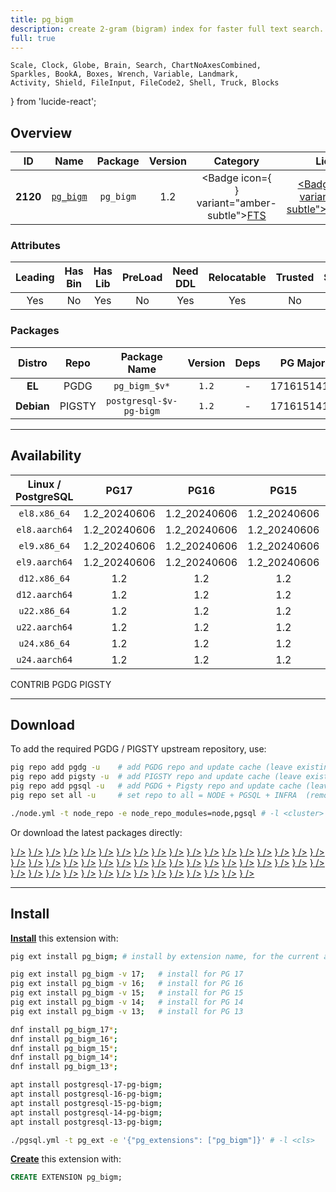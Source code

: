 ```yaml
---
title: pg_bigm
description: create 2-gram (bigram) index for faster full text search.
full: true
---
```


    Scale, Clock, Globe, Brain, Search, ChartNoAxesCombined,
    Sparkles, BookA, Boxes, Wrench, Variable, Landmark,
    Activity, Shield, FileInput, FileCode2, Shell, Truck, Blocks
} from 'lucide-react';

## Overview

| <TooltipIconButton tooltip="Extension unique identifier" side="top">ID</TooltipIconButton> | <TooltipIconButton tooltip="Extension name" side="top">Name</TooltipIconButton> | <TooltipIconButton tooltip="Package name for installation" side="top">Package</TooltipIconButton> | <TooltipIconButton tooltip="Latest available extension version" side="top">Version</TooltipIconButton> | <TooltipIconButton tooltip="Extension category" side="top">Category</TooltipIconButton> | <TooltipIconButton tooltip="Open source license" side="top">License</TooltipIconButton> | <TooltipIconButton tooltip="Programming language" side="top">Lang</TooltipIconButton> |
|:--------:|:--------:|:----------:|:--------------:|:---------------------------------------:|:------------------------------------------------------:|:----:|
| **2120** | [`pg_bigm`](https://github.com/pgbigm/pg_bigm) | `pg_bigm` | 1.2 | <Badge icon={<Search />} variant="amber-subtle"><a href="/ext/fts" className="no-underline">FTS</a></Badge> | <a href="/ext/list/license#postgresql" className="no-underline"><Badge icon={<Scale />} variant="blue-subtle">PostgreSQL</Badge></a> | <a href="/ext/list/lang#c"><Badge icon={<FileCode2 />} variant="blue-subtle">C</Badge></a> |

### Attributes

| <TooltipIconButton tooltip="The Primary Leading extension in the Package" side="top">Leading</TooltipIconButton> | <TooltipIconButton tooltip="Contains binary utils" side="top">Has Bin</TooltipIconButton> | <TooltipIconButton tooltip="Contains .so shared library files" side="top">Has Lib</TooltipIconButton> | <TooltipIconButton tooltip="Requires preloading via shared_preload_libraries" side="top">PreLoad</TooltipIconButton> | <TooltipIconButton tooltip="Requires CREATE EXTENSION DDL command" side="top">Need DDL</TooltipIconButton> | <TooltipIconButton tooltip="Can be installed in any schema" side="top">Relocatable</TooltipIconButton> | <TooltipIconButton tooltip="Can be created by non-superuser" side="top">Trusted</TooltipIconButton> | <TooltipIconButton tooltip="Schemas used by this extension" side="top">Schemas</TooltipIconButton> |
|:-------:|:-------:|:-------:|:-------:|:--------:|:-----------:|:-------:|:-------:|
| Yes | No | Yes | No | Yes | Yes | No | - |

### Packages

| <TooltipIconButton tooltip="Linux distribution family, EL or Debian" side="top">Distro</TooltipIconButton> | <TooltipIconButton tooltip="Package repository" side="top">Repo</TooltipIconButton> | <TooltipIconButton tooltip="The RPM/DEB Package Name Pattern (replace $v with real pg major)" side="top">Package Name</TooltipIconButton> | <TooltipIconButton tooltip="Latest package version" side="top">Version</TooltipIconButton> | <TooltipIconButton tooltip="RPM/DEB Package dependencies" side="top">Deps</TooltipIconButton> | <TooltipIconButton tooltip="Available in these PostgreSQL Major Versions" side="top">PG Major</TooltipIconButton> |
|:----------:|:--------:|:------------------------:|:-----------:|:------------:|:------------------:|
|   **EL**   | <Badge variant="blue-subtle"><span className="font-bold">PGDG</span></Badge> | `pg_bigm_$v*` | `1.2` | - | <Badge variant="green-subtle">17</Badge><Badge variant="green-subtle">16</Badge><Badge variant="green-subtle">15</Badge><Badge variant="green-subtle">14</Badge><Badge variant="green-subtle">13</Badge> |
| **Debian** | <Badge variant="amber-subtle"><span className="font-bold">PIGSTY</span></Badge> | `postgresql-$v-pg-bigm` | `1.2` | - | <Badge variant="green-subtle">17</Badge><Badge variant="green-subtle">16</Badge><Badge variant="green-subtle">15</Badge><Badge variant="green-subtle">14</Badge><Badge variant="green-subtle">13</Badge> |



------

## Availability

| <TooltipIconButton tooltip="Linux Distro Arch / PostgreSQL Major Version" side="top">Linux / PostgreSQL </TooltipIconButton> | **PG17** | **PG16** | **PG15** | **PG14** | **PG13** |
|:-----:|:-----:|:-----:|:-----:|:-----:|:-----:|
| `el8.x86_64` | <Badge variant="blue-subtle">1.2_20240606</Badge> | <Badge variant="blue-subtle">1.2_20240606</Badge> | <Badge variant="blue-subtle">1.2_20240606</Badge> | <Badge variant="blue-subtle">1.2_20240606</Badge> | <Badge variant="blue-subtle">1.2_20240606</Badge> |
| `el8.aarch64` | <Badge variant="blue-subtle">1.2_20240606</Badge> | <Badge variant="blue-subtle">1.2_20240606</Badge> | <Badge variant="blue-subtle">1.2_20240606</Badge> | <Badge variant="blue-subtle">1.2_20240606</Badge> | <Badge variant="blue-subtle">1.2_20240606</Badge> |
| `el9.x86_64` | <Badge variant="blue-subtle">1.2_20240606</Badge> | <Badge variant="blue-subtle">1.2_20240606</Badge> | <Badge variant="blue-subtle">1.2_20240606</Badge> | <Badge variant="blue-subtle">1.2_20240606</Badge> | <Badge variant="blue-subtle">1.2_20240606</Badge> |
| `el9.aarch64` | <Badge variant="blue-subtle">1.2_20240606</Badge> | <Badge variant="blue-subtle">1.2_20240606</Badge> | <Badge variant="blue-subtle">1.2_20240606</Badge> | <Badge variant="blue-subtle">1.2_20240606</Badge> | <Badge variant="blue-subtle">1.2_20240606</Badge> |
| `d12.x86_64` | <Badge variant="amber-subtle">1.2</Badge> | <Badge variant="amber-subtle">1.2</Badge> | <Badge variant="amber-subtle">1.2</Badge> | <Badge variant="amber-subtle">1.2</Badge> | <Badge variant="amber-subtle">1.2</Badge> |
| `d12.aarch64` | <Badge variant="amber-subtle">1.2</Badge> | <Badge variant="amber-subtle">1.2</Badge> | <Badge variant="amber-subtle">1.2</Badge> | <Badge variant="amber-subtle">1.2</Badge> | <Badge variant="amber-subtle">1.2</Badge> |
| `u22.x86_64` | <Badge variant="amber-subtle">1.2</Badge> | <Badge variant="amber-subtle">1.2</Badge> | <Badge variant="amber-subtle">1.2</Badge> | <Badge variant="amber-subtle">1.2</Badge> | <Badge variant="amber-subtle">1.2</Badge> |
| `u22.aarch64` | <Badge variant="amber-subtle">1.2</Badge> | <Badge variant="amber-subtle">1.2</Badge> | <Badge variant="amber-subtle">1.2</Badge> | <Badge variant="amber-subtle">1.2</Badge> | <Badge variant="amber-subtle">1.2</Badge> |
| `u24.x86_64` | <Badge variant="amber-subtle">1.2</Badge> | <Badge variant="amber-subtle">1.2</Badge> | <Badge variant="amber-subtle">1.2</Badge> | <Badge variant="amber-subtle">1.2</Badge> | <Badge variant="amber-subtle">1.2</Badge> |
| `u24.aarch64` | <Badge variant="amber-subtle">1.2</Badge> | <Badge variant="amber-subtle">1.2</Badge> | <Badge variant="amber-subtle">1.2</Badge> | <Badge variant="amber-subtle">1.2</Badge> | <Badge variant="amber-subtle">1.2</Badge> |

<Badge variant="green-subtle"><span className="font-black">CONTRIB</span></Badge> <Badge variant="blue-subtle"><span className="font-black">PGDG</span></Badge> <Badge variant="amber-subtle"><span className="font-black">PIGSTY</span></Badge>

------

## Download

To add the required PGDG / PIGSTY upstream repository, use:

```bash tab="pig"
pig repo add pgdg -u    # add PGDG repo and update cache (leave existing repos)
pig repo add pigsty -u  # add PIGSTY repo and update cache (leave existing repos)
pig repo add pgsql -u   # add PGDG + Pigsty repo and update cache (leave existing repos)
pig repo set all -u     # set repo to all = NODE + PGSQL + INFRA  (remove existing repos)
```
```bash tab="pigsty"
./node.yml -t node_repo -e node_repo_modules=node,pgsql # -l <cluster>
```

Or download the latest packages directly:

<Files>
    <Folder name="el8.x86_64">
        <a href="https://download.postgresql.org/pub/repos/yum/17/redhat/rhel-8-x86_64/pg_bigm_17-1.2_20240606-2PGDG.rhel8.x86_64.rpm"><File name="pg_bigm_17-1.2_20240606-2PGDG.rhel8.x86_64.rpm" icon={<Package className="text-emerald-500" />} /></a>
        <a href="https://download.postgresql.org/pub/repos/yum/16/redhat/rhel-8-x86_64/pg_bigm_16-1.2_20240606-1PGDG.rhel8.x86_64.rpm"><File name="pg_bigm_16-1.2_20240606-1PGDG.rhel8.x86_64.rpm" icon={<Package className="text-emerald-500" />} /></a>
        <a href="https://download.postgresql.org/pub/repos/yum/15/redhat/rhel-8-x86_64/pg_bigm_15-1.2_20240606-1PGDG.rhel8.x86_64.rpm"><File name="pg_bigm_15-1.2_20240606-1PGDG.rhel8.x86_64.rpm" icon={<Package className="text-emerald-500" />} /></a>
        <a href="https://download.postgresql.org/pub/repos/yum/14/redhat/rhel-8-x86_64/pg_bigm_14-1.2_20240606-1PGDG.rhel8.x86_64.rpm"><File name="pg_bigm_14-1.2_20240606-1PGDG.rhel8.x86_64.rpm" icon={<Package className="text-emerald-500" />} /></a>
        <a href="https://download.postgresql.org/pub/repos/yum/13/redhat/rhel-8-x86_64/pg_bigm_13-1.2_20240606-1PGDG.rhel8.x86_64.rpm"><File name="pg_bigm_13-1.2_20240606-1PGDG.rhel8.x86_64.rpm" icon={<Package className="text-emerald-500" />} /></a>
    </Folder>
    <Folder name="el8.aarch64">
        <a href="https://download.postgresql.org/pub/repos/yum/17/redhat/rhel-8-aarch64/pg_bigm_17-1.2_20240606-2PGDG.rhel8.aarch64.rpm"><File name="pg_bigm_17-1.2_20240606-2PGDG.rhel8.aarch64.rpm" icon={<Package className="text-orange-500" />} /></a>
        <a href="https://download.postgresql.org/pub/repos/yum/16/redhat/rhel-8-aarch64/pg_bigm_16-1.2_20240606-1PGDG.rhel8.aarch64.rpm"><File name="pg_bigm_16-1.2_20240606-1PGDG.rhel8.aarch64.rpm" icon={<Package className="text-orange-500" />} /></a>
        <a href="https://download.postgresql.org/pub/repos/yum/15/redhat/rhel-8-aarch64/pg_bigm_15-1.2_20240606-1PGDG.rhel8.aarch64.rpm"><File name="pg_bigm_15-1.2_20240606-1PGDG.rhel8.aarch64.rpm" icon={<Package className="text-orange-500" />} /></a>
        <a href="https://download.postgresql.org/pub/repos/yum/14/redhat/rhel-8-aarch64/pg_bigm_14-1.2_20240606-1PGDG.rhel8.aarch64.rpm"><File name="pg_bigm_14-1.2_20240606-1PGDG.rhel8.aarch64.rpm" icon={<Package className="text-orange-500" />} /></a>
        <a href="https://download.postgresql.org/pub/repos/yum/13/redhat/rhel-8-aarch64/pg_bigm_13-1.2_20240606-1PGDG.rhel8.aarch64.rpm"><File name="pg_bigm_13-1.2_20240606-1PGDG.rhel8.aarch64.rpm" icon={<Package className="text-orange-500" />} /></a>
    </Folder>
    <Folder name="el9.x86_64">
        <a href="https://download.postgresql.org/pub/repos/yum/17/redhat/rhel-9-x86_64/pg_bigm_17-1.2_20240606-2PGDG.rhel9.x86_64.rpm"><File name="pg_bigm_17-1.2_20240606-2PGDG.rhel9.x86_64.rpm" icon={<Package className="text-emerald-500" />} /></a>
        <a href="https://download.postgresql.org/pub/repos/yum/16/redhat/rhel-9-x86_64/pg_bigm_16-1.2_20240606-1PGDG.rhel9.x86_64.rpm"><File name="pg_bigm_16-1.2_20240606-1PGDG.rhel9.x86_64.rpm" icon={<Package className="text-emerald-500" />} /></a>
        <a href="https://download.postgresql.org/pub/repos/yum/15/redhat/rhel-9-x86_64/pg_bigm_15-1.2_20240606-1PGDG.rhel9.x86_64.rpm"><File name="pg_bigm_15-1.2_20240606-1PGDG.rhel9.x86_64.rpm" icon={<Package className="text-emerald-500" />} /></a>
        <a href="https://download.postgresql.org/pub/repos/yum/14/redhat/rhel-9-x86_64/pg_bigm_14-1.2_20240606-1PGDG.rhel9.x86_64.rpm"><File name="pg_bigm_14-1.2_20240606-1PGDG.rhel9.x86_64.rpm" icon={<Package className="text-emerald-500" />} /></a>
        <a href="https://download.postgresql.org/pub/repos/yum/13/redhat/rhel-9-x86_64/pg_bigm_13-1.2_20240606-1PGDG.rhel9.x86_64.rpm"><File name="pg_bigm_13-1.2_20240606-1PGDG.rhel9.x86_64.rpm" icon={<Package className="text-emerald-500" />} /></a>
    </Folder>
    <Folder name="el9.aarch64">
        <a href="https://download.postgresql.org/pub/repos/yum/17/redhat/rhel-9-aarch64/pg_bigm_17-1.2_20240606-2PGDG.rhel9.aarch64.rpm"><File name="pg_bigm_17-1.2_20240606-2PGDG.rhel9.aarch64.rpm" icon={<Package className="text-orange-500" />} /></a>
        <a href="https://download.postgresql.org/pub/repos/yum/16/redhat/rhel-9-aarch64/pg_bigm_16-1.2_20240606-1PGDG.rhel9.aarch64.rpm"><File name="pg_bigm_16-1.2_20240606-1PGDG.rhel9.aarch64.rpm" icon={<Package className="text-orange-500" />} /></a>
        <a href="https://download.postgresql.org/pub/repos/yum/15/redhat/rhel-9-aarch64/pg_bigm_15-1.2_20240606-1PGDG.rhel9.aarch64.rpm"><File name="pg_bigm_15-1.2_20240606-1PGDG.rhel9.aarch64.rpm" icon={<Package className="text-orange-500" />} /></a>
        <a href="https://download.postgresql.org/pub/repos/yum/14/redhat/rhel-9-aarch64/pg_bigm_14-1.2_20240606-1PGDG.rhel9.aarch64.rpm"><File name="pg_bigm_14-1.2_20240606-1PGDG.rhel9.aarch64.rpm" icon={<Package className="text-orange-500" />} /></a>
        <a href="https://download.postgresql.org/pub/repos/yum/13/redhat/rhel-9-aarch64/pg_bigm_13-1.2_20240606-1PGDG.rhel9.aarch64.rpm"><File name="pg_bigm_13-1.2_20240606-1PGDG.rhel9.aarch64.rpm" icon={<Package className="text-orange-500" />} /></a>
    </Folder>
    <Folder name="d12.x86_64">
        <a href="https://repo.pigsty.io/apt/pgsql/bookworm/pool/main/p/pg-bigm/postgresql-17-pg-bigm_1.2-1PIGSTY~bookworm_amd64.deb"><File name="postgresql-17-pg-bigm_1.2-1PIGSTY~bookworm_amd64.deb" icon={<Box className="text-emerald-500" />} /></a>
        <a href="https://repo.pigsty.io/apt/pgsql/bookworm/pool/main/p/pg-bigm/postgresql-16-pg-bigm_1.2-1PIGSTY~bookworm_amd64.deb"><File name="postgresql-16-pg-bigm_1.2-1PIGSTY~bookworm_amd64.deb" icon={<Box className="text-emerald-500" />} /></a>
        <a href="https://repo.pigsty.io/apt/pgsql/bookworm/pool/main/p/pg-bigm/postgresql-15-pg-bigm_1.2-1PIGSTY~bookworm_amd64.deb"><File name="postgresql-15-pg-bigm_1.2-1PIGSTY~bookworm_amd64.deb" icon={<Box className="text-emerald-500" />} /></a>
        <a href="https://repo.pigsty.io/apt/pgsql/bookworm/pool/main/p/pg-bigm/postgresql-14-pg-bigm_1.2-1PIGSTY~bookworm_amd64.deb"><File name="postgresql-14-pg-bigm_1.2-1PIGSTY~bookworm_amd64.deb" icon={<Box className="text-emerald-500" />} /></a>
        <a href="https://repo.pigsty.io/apt/pgsql/bookworm/pool/main/p/pg-bigm/postgresql-13-pg-bigm_1.2-1PIGSTY~bookworm_amd64.deb"><File name="postgresql-13-pg-bigm_1.2-1PIGSTY~bookworm_amd64.deb" icon={<Box className="text-emerald-500" />} /></a>
    </Folder>
    <Folder name="d12.aarch64">
        <a href="https://repo.pigsty.io/apt/pgsql/bookworm/pool/main/p/pg-bigm/postgresql-17-pg-bigm_1.2-1PIGSTY~bookworm_arm64.deb"><File name="postgresql-17-pg-bigm_1.2-1PIGSTY~bookworm_arm64.deb" icon={<Box className="text-orange-500" />} /></a>
        <a href="https://repo.pigsty.io/apt/pgsql/bookworm/pool/main/p/pg-bigm/postgresql-16-pg-bigm_1.2-1PIGSTY~bookworm_arm64.deb"><File name="postgresql-16-pg-bigm_1.2-1PIGSTY~bookworm_arm64.deb" icon={<Box className="text-orange-500" />} /></a>
        <a href="https://repo.pigsty.io/apt/pgsql/bookworm/pool/main/p/pg-bigm/postgresql-15-pg-bigm_1.2-1PIGSTY~bookworm_arm64.deb"><File name="postgresql-15-pg-bigm_1.2-1PIGSTY~bookworm_arm64.deb" icon={<Box className="text-orange-500" />} /></a>
        <a href="https://repo.pigsty.io/apt/pgsql/bookworm/pool/main/p/pg-bigm/postgresql-14-pg-bigm_1.2-1PIGSTY~bookworm_arm64.deb"><File name="postgresql-14-pg-bigm_1.2-1PIGSTY~bookworm_arm64.deb" icon={<Box className="text-orange-500" />} /></a>
        <a href="https://repo.pigsty.io/apt/pgsql/bookworm/pool/main/p/pg-bigm/postgresql-13-pg-bigm_1.2-1PIGSTY~bookworm_arm64.deb"><File name="postgresql-13-pg-bigm_1.2-1PIGSTY~bookworm_arm64.deb" icon={<Box className="text-orange-500" />} /></a>
    </Folder>
    <Folder name="u22.x86_64">
        <a href="https://repo.pigsty.io/apt/pgsql/jammy/pool/main/p/pg-bigm/postgresql-17-pg-bigm_1.2-1PIGSTY~jammy_amd64.deb"><File name="postgresql-17-pg-bigm_1.2-1PIGSTY~jammy_amd64.deb" icon={<Box className="text-emerald-500" />} /></a>
        <a href="https://repo.pigsty.io/apt/pgsql/jammy/pool/main/p/pg-bigm/postgresql-16-pg-bigm_1.2-1PIGSTY~jammy_amd64.deb"><File name="postgresql-16-pg-bigm_1.2-1PIGSTY~jammy_amd64.deb" icon={<Box className="text-emerald-500" />} /></a>
        <a href="https://repo.pigsty.io/apt/pgsql/jammy/pool/main/p/pg-bigm/postgresql-15-pg-bigm_1.2-1PIGSTY~jammy_amd64.deb"><File name="postgresql-15-pg-bigm_1.2-1PIGSTY~jammy_amd64.deb" icon={<Box className="text-emerald-500" />} /></a>
        <a href="https://repo.pigsty.io/apt/pgsql/jammy/pool/main/p/pg-bigm/postgresql-14-pg-bigm_1.2-1PIGSTY~jammy_amd64.deb"><File name="postgresql-14-pg-bigm_1.2-1PIGSTY~jammy_amd64.deb" icon={<Box className="text-emerald-500" />} /></a>
        <a href="https://repo.pigsty.io/apt/pgsql/jammy/pool/main/p/pg-bigm/postgresql-13-pg-bigm_1.2-1PIGSTY~jammy_amd64.deb"><File name="postgresql-13-pg-bigm_1.2-1PIGSTY~jammy_amd64.deb" icon={<Box className="text-emerald-500" />} /></a>
    </Folder>
    <Folder name="u22.aarch64">
        <a href="https://repo.pigsty.io/apt/pgsql/jammy/pool/main/p/pg-bigm/postgresql-17-pg-bigm_1.2-1PIGSTY~jammy_arm64.deb"><File name="postgresql-17-pg-bigm_1.2-1PIGSTY~jammy_arm64.deb" icon={<Box className="text-orange-500" />} /></a>
        <a href="https://repo.pigsty.io/apt/pgsql/jammy/pool/main/p/pg-bigm/postgresql-16-pg-bigm_1.2-1PIGSTY~jammy_arm64.deb"><File name="postgresql-16-pg-bigm_1.2-1PIGSTY~jammy_arm64.deb" icon={<Box className="text-orange-500" />} /></a>
        <a href="https://repo.pigsty.io/apt/pgsql/jammy/pool/main/p/pg-bigm/postgresql-15-pg-bigm_1.2-1PIGSTY~jammy_arm64.deb"><File name="postgresql-15-pg-bigm_1.2-1PIGSTY~jammy_arm64.deb" icon={<Box className="text-orange-500" />} /></a>
        <a href="https://repo.pigsty.io/apt/pgsql/jammy/pool/main/p/pg-bigm/postgresql-14-pg-bigm_1.2-1PIGSTY~jammy_arm64.deb"><File name="postgresql-14-pg-bigm_1.2-1PIGSTY~jammy_arm64.deb" icon={<Box className="text-orange-500" />} /></a>
        <a href="https://repo.pigsty.io/apt/pgsql/jammy/pool/main/p/pg-bigm/postgresql-13-pg-bigm_1.2-1PIGSTY~jammy_arm64.deb"><File name="postgresql-13-pg-bigm_1.2-1PIGSTY~jammy_arm64.deb" icon={<Box className="text-orange-500" />} /></a>
    </Folder>
    <Folder name="u24.x86_64">
        <a href="https://repo.pigsty.io/apt/pgsql/noble/pool/main/p/pg-bigm/postgresql-17-pg-bigm_1.2-1PIGSTY~noble_amd64.deb"><File name="postgresql-17-pg-bigm_1.2-1PIGSTY~noble_amd64.deb" icon={<Box className="text-emerald-500" />} /></a>
        <a href="https://repo.pigsty.io/apt/pgsql/noble/pool/main/p/pg-bigm/postgresql-16-pg-bigm_1.2-1PIGSTY~noble_amd64.deb"><File name="postgresql-16-pg-bigm_1.2-1PIGSTY~noble_amd64.deb" icon={<Box className="text-emerald-500" />} /></a>
        <a href="https://repo.pigsty.io/apt/pgsql/noble/pool/main/p/pg-bigm/postgresql-15-pg-bigm_1.2-1PIGSTY~noble_amd64.deb"><File name="postgresql-15-pg-bigm_1.2-1PIGSTY~noble_amd64.deb" icon={<Box className="text-emerald-500" />} /></a>
        <a href="https://repo.pigsty.io/apt/pgsql/noble/pool/main/p/pg-bigm/postgresql-14-pg-bigm_1.2-1PIGSTY~noble_amd64.deb"><File name="postgresql-14-pg-bigm_1.2-1PIGSTY~noble_amd64.deb" icon={<Box className="text-emerald-500" />} /></a>
        <a href="https://repo.pigsty.io/apt/pgsql/noble/pool/main/p/pg-bigm/postgresql-13-pg-bigm_1.2-1PIGSTY~noble_amd64.deb"><File name="postgresql-13-pg-bigm_1.2-1PIGSTY~noble_amd64.deb" icon={<Box className="text-emerald-500" />} /></a>
    </Folder>
    <Folder name="u24.aarch64">
        <a href="https://repo.pigsty.io/apt/pgsql/noble/pool/main/p/pg-bigm/postgresql-17-pg-bigm_1.2-1PIGSTY~noble_arm64.deb"><File name="postgresql-17-pg-bigm_1.2-1PIGSTY~noble_arm64.deb" icon={<Box className="text-orange-500" />} /></a>
        <a href="https://repo.pigsty.io/apt/pgsql/noble/pool/main/p/pg-bigm/postgresql-16-pg-bigm_1.2-1PIGSTY~noble_arm64.deb"><File name="postgresql-16-pg-bigm_1.2-1PIGSTY~noble_arm64.deb" icon={<Box className="text-orange-500" />} /></a>
        <a href="https://repo.pigsty.io/apt/pgsql/noble/pool/main/p/pg-bigm/postgresql-15-pg-bigm_1.2-1PIGSTY~noble_arm64.deb"><File name="postgresql-15-pg-bigm_1.2-1PIGSTY~noble_arm64.deb" icon={<Box className="text-orange-500" />} /></a>
        <a href="https://repo.pigsty.io/apt/pgsql/noble/pool/main/p/pg-bigm/postgresql-14-pg-bigm_1.2-1PIGSTY~noble_arm64.deb"><File name="postgresql-14-pg-bigm_1.2-1PIGSTY~noble_arm64.deb" icon={<Box className="text-orange-500" />} /></a>
        <a href="https://repo.pigsty.io/apt/pgsql/noble/pool/main/p/pg-bigm/postgresql-13-pg-bigm_1.2-1PIGSTY~noble_arm64.deb"><File name="postgresql-13-pg-bigm_1.2-1PIGSTY~noble_arm64.deb" icon={<Box className="text-orange-500" />} /></a>
    </Folder>
</Files>

------

## Install

[**Install**](/docs/pgsql/extension/install) this extension with:

```bash tab="pig"
pig ext install pg_bigm; # install by extension name, for the current active PG version

pig ext install pg_bigm -v 17;   # install for PG 17
pig ext install pg_bigm -v 16;   # install for PG 16
pig ext install pg_bigm -v 15;   # install for PG 15
pig ext install pg_bigm -v 14;   # install for PG 14
pig ext install pg_bigm -v 13;   # install for PG 13
```
```bash tab="yum" 
dnf install pg_bigm_17*;
dnf install pg_bigm_16*;
dnf install pg_bigm_15*;
dnf install pg_bigm_14*;
dnf install pg_bigm_13*;
```
```bash tab="apt" 
apt install postgresql-17-pg-bigm;
apt install postgresql-16-pg-bigm;
apt install postgresql-15-pg-bigm;
apt install postgresql-14-pg-bigm;
apt install postgresql-13-pg-bigm;
```
```bash tab="ansible"
./pgsql.yml -t pg_ext -e '{"pg_extensions": ["pg_bigm"]}' # -l <cls>
```

[**Create**](/docs/pgsql/extension/create) this extension with:

```sql
CREATE EXTENSION pg_bigm;
```


